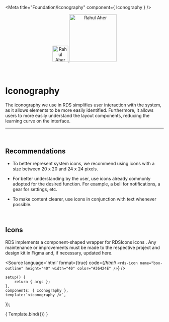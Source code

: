 
<Meta title="Foundation/Iconography" component={ Iconography } />

<div align="center" style={{display: 'flex'}}>
    <a href="https://rahulaher.netlify.app">
        <img src="https://rahulaher.netlify.app/img/logo/glyph-black-colored.svg" alt="Rahul Aher logo" width="50" />
        <img src="https://rahulaher.netlify.app/img/logo/word-black-colored.svg" alt="Rahul Aher" width="150" />
    </a>
    </a>
    </a>
</div>

<br />
<br />

# Iconography

The iconography we use in RDS simplifies user interaction with the system, 
as it allows elements to be more easily identified. Furthermore, it allows 
users to more easily understand the layout components, reducing the learning curve on the interface.

<hr />
<br />

## Recommendations

- To better represent system icons, we recommend using icons with a size between 
20 x 20 and 24 x 24 pixels.

- For better understanding by the user, use icons already commonly adopted for the 
desired function. For example, a bell for notifications, a gear for settings, etc.

- To make content clearer, use icons in conjunction with text whenever possible.

<br />

## Icons

RDS implements a component-shaped wrapper for RDSIcons icons . Any maintenance 
or improvements must be made to the respective project and design kit in Figma and, 
if necessary, updated here.

<Source
  language='html'
  format={true}
  code={/*html*/ `
<rds-icon
	name="box-outline"
	height="40"
	width="40"
	color="#36424E"
/>
  `}
/>

	setup() {
		return { args };
	},
	components: { Iconography },
	template:`<iconography />`,
});

<Story name="Iconography">
	{ Template.bind({}) }
</Story>